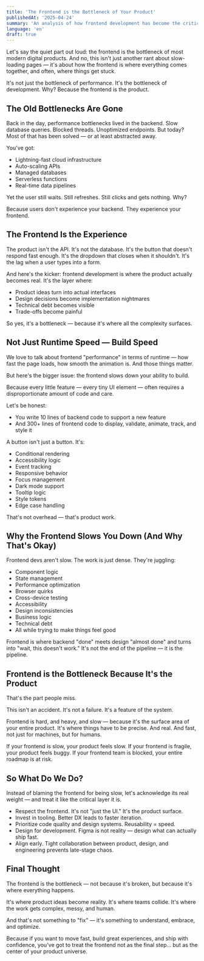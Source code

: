 ```yaml
---
title: 'The Frontend is the Bottleneck of Your Product'
publishedAt: '2025-04-24'
summary: 'An analysis of how frontend development has become the critical bottleneck in modern product development, and why this is actually by design.'
language: 'en'
draft: true
---
```


Let's say the quiet part out loud: the frontend is the bottleneck of most modern digital products. And no, this isn't just another rant about slow-loading pages — it's about how the frontend is where everything comes together, and often, where things get stuck.

It's not just the bottleneck of performance. It's the bottleneck of development. Why? Because the frontend is the product.

## The Old Bottlenecks Are Gone

Back in the day, performance bottlenecks lived in the backend. Slow database queries. Blocked threads. Unoptimized endpoints. But today? Most of that has been solved — or at least abstracted away.

You've got:

- Lightning-fast cloud infrastructure
- Auto-scaling APIs
- Managed databases
- Serverless functions
- Real-time data pipelines

Yet the user still waits. Still refreshes. Still clicks and gets nothing. Why?

Because users don't experience your backend. They experience your frontend.

## The Frontend Is the Experience

The product isn't the API. It's not the database. It's the button that doesn't respond fast enough. It's the dropdown that closes when it shouldn't. It's the lag when a user types into a form.

And here's the kicker: frontend development is where the product actually becomes real. It's the layer where:

- Product ideas turn into actual interfaces
- Design decisions become implementation nightmares
- Technical debt becomes visible
- Trade-offs become painful

So yes, it's a bottleneck — because it's where all the complexity surfaces.

## Not Just Runtime Speed — Build Speed

We love to talk about frontend "performance" in terms of runtime — how fast the page loads, how smooth the animation is. And those things matter.

But here's the bigger issue: the frontend slows down your ability to build.

Because every little feature — every tiny UI element — often requires a disproportionate amount of code and care.

Let's be honest:

- You write 10 lines of backend code to support a new feature
- And 300+ lines of frontend code to display, validate, animate, track, and style it

A button isn't just a button. It's:

- Conditional rendering
- Accessibility logic
- Event tracking
- Responsive behavior
- Focus management
- Dark mode support
- Tooltip logic
- Style tokens
- Edge case handling

That's not overhead — that's product work.

## Why the Frontend Slows You Down (And Why That's Okay)

Frontend devs aren't slow. The work is just dense. They're juggling:

- Component logic
- State management
- Performance optimization
- Browser quirks
- Cross-device testing
- Accessibility
- Design inconsistencies
- Business logic
- Technical debt
- All while trying to make things feel good

Frontend is where backend "done" meets design "almost done" and turns into "wait, this doesn't work." It's not the end of the pipeline — it is the pipeline.

## Frontend is the Bottleneck Because It's the Product

That's the part people miss.

This isn't an accident. It's not a failure. It's a feature of the system.

Frontend is hard, and heavy, and slow — because it's the surface area of your entire product. It's where things have to be precise. And real. And fast, not just for machines, but for humans.

If your frontend is slow, your product feels slow.
If your frontend is fragile, your product feels buggy.
If your frontend team is blocked, your entire roadmap is at risk.

## So What Do We Do?

Instead of blaming the frontend for being slow, let's acknowledge its real weight — and treat it like the critical layer it is.

- Respect the frontend. It's not "just the UI." It's the product surface.
- Invest in tooling. Better DX leads to faster iteration.
- Prioritize code quality and design systems. Reusability = speed.
- Design for development. Figma is not reality — design what can actually ship fast.
- Align early. Tight collaboration between product, design, and engineering prevents late-stage chaos.

## Final Thought

The frontend is the bottleneck — not because it's broken, but because it's where everything happens.

It's where product ideas become reality. It's where teams collide. It's where the work gets complex, messy, and human.

And that's not something to "fix" — it's something to understand, embrace, and optimize.

Because if you want to move fast, build great experiences, and ship with confidence, you've got to treat the frontend not as the final step… but as the center of your product universe.
